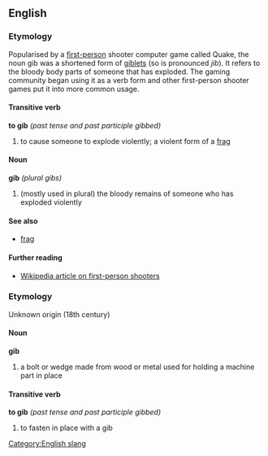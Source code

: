==English==

===Etymology===
Popularised by a [[first-person]] shooter computer game called Quake, the noun gib was a shortened form of [[giblets]] (so is pronounced ''jib''). It refers to the bloody body parts of someone that has exploded. The gaming community began using it as a verb form and other first-person shooter games put it into more common usage.

====Transitive verb====
'''to gib''' ''(past tense and past participle gibbed)''
#to cause someone to explode violently; a violent form of a [[frag]]

====Noun====
'''gib''' ''(plural gibs)''
#(mostly used in plural) the bloody remains of someone who has exploded violently

====See also====
*[[frag]]

====Further reading====
*[[w:first-person shooter|Wikipedia article on first-person shooters]]

===Etymology===
Unknown origin (18th century)

====Noun====
'''gib'''
#a bolt or wedge made from wood or metal used for holding a machine part in place

====Transitive verb====
'''to gib''' ''(past tense and past participle gibbed)''
#to fasten in place with a gib

[[Category:English slang]]